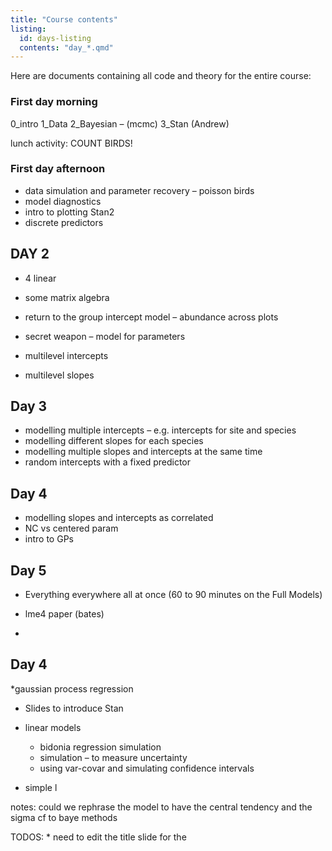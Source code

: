 ```yaml
---
title: "Course contents"
listing:
  id: days-listing
  contents: "day_*.qmd"
---
```


Here are documents containing all code and theory for the entire course:

### First day morning
0_intro
1_Data
2_Bayesian -- (mcmc)
3_Stan (Andrew)

lunch activity: COUNT BIRDS!

### First day afternoon
* data simulation and parameter recovery -- poisson birds
* model diagnostics 
* intro to plotting
Stan2
* discrete predictors

## DAY 2
* 4 linear 
* some matrix algebra

* return to the group intercept model -- abundance across plots
* secret weapon -- model for parameters
* multilevel intercepts
* multilevel slopes

## Day 3

* modelling multiple intercepts -- e.g. intercepts for site and species
* modelling different slopes for each species
* modelling multiple slopes and intercepts at the same time
* random intercepts with a fixed predictor

## Day 4

* modelling slopes and intercepts as correlated
* NC vs centered param
* intro to GPs

## Day 5
* Everything everywhere all at once (60 to 90 minutes on the Full Models)





* lme4 paper (bates)
* 

## Day 4 

*gaussian process regression

* Slides to introduce Stan

* linear models
  * bidonia regression simulation
  * simulation -- to measure uncertainty
  * using var-covar and simulating confidence intervals
* simple l
  
notes: could we rephrase the model to have the central tendency and the sigma
cf to baye methods


TODOS:
* need to edit the title slide for the 



::: {#days-listings}
:::
